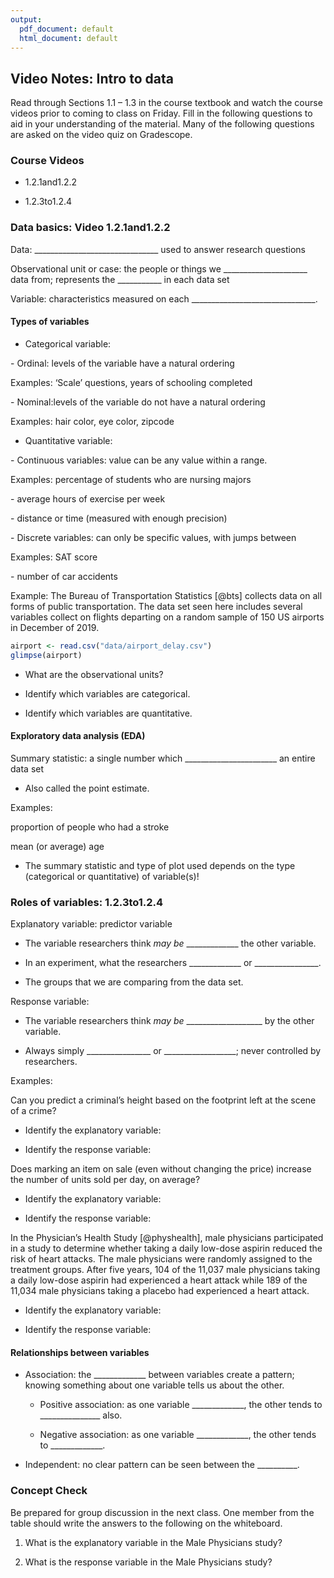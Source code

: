 ```yaml
---
output:
  pdf_document: default
  html_document: default
---
```

## Video Notes: Intro to data

\setstretch{1}

Read through Sections 1.1 -- 1.3 in the course textbook and watch the course videos prior to coming to class on Friday.  Fill in the following questions to aid in your understanding of the material.  Many of the following questions are asked on the video quiz on Gradescope.  

### Course Videos

* 1.2.1and1.2.2

* 1.2.3to1.2.4

### Data basics: Video 1.2.1and1.2.2 {-}

Data:  _______________________________ used to answer research questions

Observational unit or case:  the people or things we _____________________ data from; represents the ___________ in each data set

Variable: characteristics measured on each _______________________________.

#### Types of variables {-}

* Categorical variable: 

\vspace{0.5in}

\setstretch{1.5}

\rgi - Ordinal:  levels of the variable have a natural ordering 
    
\rgi \rgi Examples: ‘Scale’ questions, years of schooling completed

\rgi - Nominal:levels of the variable do not have a natural ordering

\rgi \rgi Examples: hair color, eye color, zipcode

\setstretch{1}
    
* Quantitative variable: 

\vspace{0.5in}

\setstretch{1.5}

\rgi - Continuous variables: value can be any value within a range.
    
\rgi \rgi Examples: percentage of students who are nursing majors

\rgi \rgi \rgi - average hours of exercise per week

\rgi \rgi \rgi - distance or time (measured with enough precision)

\rgi - Discrete variables: can only be specific values, with jumps between
    
\rgi \rgi Examples: SAT score

\rgi \rgi \rgi - number of car accidents

\setstretch{1}
\newpage

Example:  The Bureau of Transportation Statistics [@bts] collects data on all forms of public transportation. The data set seen here includes several variables collect on flights departing on a random sample of 150 US airports in December of 2019.

\vspace{1mm}

```r
airport <- read.csv("data/airport_delay.csv")
glimpse(airport)
```

* What are the observational units?

\vspace{0.2in}

* Identify which variables are categorical.

\vspace{0.2in}

* Identify which variables are quantitative.

\vspace{0.2in}


#### Exploratory data analysis (EDA) {-}

Summary statistic: a single number which _______________________ an entire data set

* Also called the point estimate.

\rgi Examples: 

\rgi \rgi proportion of people who had a stroke

\vspace{0.3in}
    
\rgi \rgi mean (or average) age
    
\vspace{0.3in}

* The summary statistic and type of plot used depends on the type (categorical or quantitative) of variable(s)!  

\newpage

### Roles of variables: 1.2.3to1.2.4 {-}

Explanatory variable: predictor variable

* The variable researchers think *may be* _____________ 
the other variable.
    
* In an experiment, what the researchers _____________ or ________________.
    
* The groups that we are comparing from the data set.

Response variable: 

* The variable researchers think *may be* ___________________ by the other variable.

* Always simply ________________ or __________________; never controlled by researchers.

Examples:

Can you predict a criminal’s height based on the footprint left at the scene of a crime?

* Identify the explanatory variable:

\vspace{0.25in}

* Identify the response variable:

\vspace{0.25in}

Does marking an item on sale (even without changing the price) increase the number of units sold per day, on average?

* Identify the explanatory variable:

\vspace{0.25in}

* Identify the response variable:

\vspace{0.25in}

In the Physician's Health Study [@physhealth], male physicians participated in a study to determine whether taking a daily low-dose aspirin reduced the risk of heart attacks. The male physicians were randomly assigned to the treatment groups. After five years, 104 of the 11,037 male physicians taking a daily low-dose aspirin had experienced a heart attack while 189 of the 11,034 male physicians taking a placebo had experienced a heart attack. 

* Identify the explanatory variable:

\vspace{0.25in}

* Identify the response variable:

\vspace{0.25in}

#### Relationships between variables {-}

\setstretch{1.5}

* Association: the _____________ between variables create a pattern; knowing something about one variable tells us about the other.

    * Positive association: as one variable _____________, the other tends to _______________ also.
    
    * Negative association: as one variable _____________, the other tends to _____________.

* Independent: no clear pattern can be seen between the __________.

\setstretch{1}

### Concept Check

Be prepared for group discussion in the next class. One member from the table should write the answers to the following on the whiteboard.

1. What is the explanatory variable in the Male Physicians study?

\vspace{0.4in}

2. What is the response variable in the Male Physicians study?

\vspace{0.4in}
\newpage
